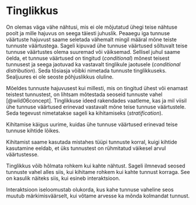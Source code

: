 # Tinglikkus {#sec-tinglikkus}

On olemas väga vähe nähtusi, mis ei ole mõjutatud ühegi teise nähtuse poolt ja mille hajuvus on seega täiesti juhuslik. Peaaegu iga tunnuse väärtuste hajuvust saame seletada vähemalt mingil määral mõne teiste tunnuste väärtustega. Sageli kipuvad ühe tunnuse väärtused sõltuvalt teise tunnuse väärtustes olema suuremad või väiksemad. Sellisel juhul saame öelda, et tunnuse väärtused on tingitud (*conditional*) mõnest teisest tunnusest ja seega jaotuvad ka vastavalt tinglikule jaotusele (*conditional distribution*). Seda tõsiasja võibki nimetada tunnuste tinglikkuseks. Sealjuures ei ole seoste põhjuslikkus oluline.

Mõeldes tunnuste hajuvusest kui millesti, mis on tingitud ühest või enamast teistest tunnustest, on lihtsam mõtestada seoseid tunnuste vahel [@wild06concept]. Tinglikkuse ideed rakendades vaatleme, kas ja mil viisil ühe tunnuse väärtused erinevad vastavalt mõne teise tunnuse väärtustele. Seda tegevust nimetatakse sageli ka kihitamiseks (*stratification*). 

:::{.callout-important}
Kihitamise käigus uurime, kuidas ühe tunnuse väärtused erinevad teise tunnuse kihtide lõikes.
:::

Kihitamist saame kasutada mistahes tüüpi tunnuste korral, kuigi kihtide kasutamine eeldab, et üks tunnustest on rühmitatud väikesel arvul väärtustesse.

<!-- Näide: pidev ja diskreetne tunnus -->

Tinglikkus võib hõlmata rohkem kui kahte nähtust. Sageli ilmnevad seosed tunnuste vahel alles siis, kui kihitame rohkem kui kahte tunnust korraga. See on kasulik näiteks siis, kui esineb interaktsioon.

:::{.callout-important}
Interaktsioon iseloomustab olukorda, kus kahe tunnuse vaheline seos muutub märkimisväärselt, kui võtame arvesse ka mõnda kolmandat tunnust. 
:::

<!-- 
[[Conditionality]]
-->